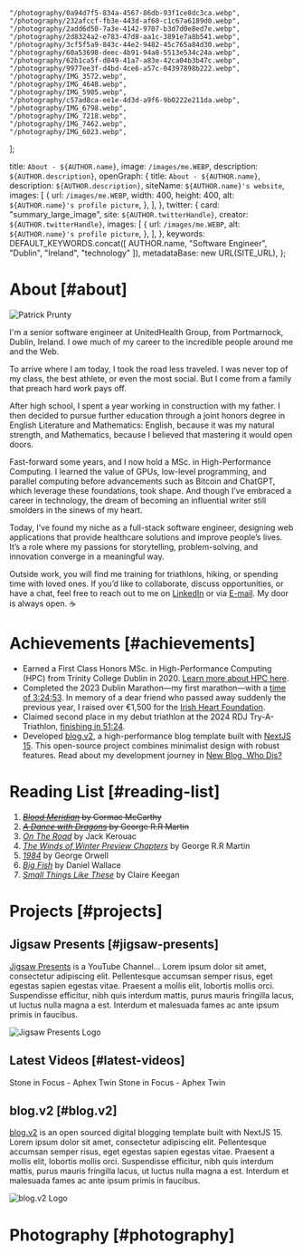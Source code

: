 
    "/photography/0a94d7f5-834a-4567-86db-93f1ce8dc3ca.webp",
    "/photography/232afccf-fb3e-443d-af60-c1c67a6189d0.webp",
    "/photography/2add6d50-7a3e-4142-9707-b3d7d0e8ed7e.webp",
    "/photography/2d8324a2-e783-47d8-aa1c-3891e7a8b541.webp",
    "/photography/3cf5f5a9-843c-44e2-9482-45c765a84d30.webp",
    "/photography/60a53698-deec-4b91-94a8-5513e534c24a.webp",
    "/photography/62b1ca5f-d849-41a7-a83e-42ca04b3b47c.webp",
    "/photography/9977ee3f-d4bd-4ce6-a57c-04397898b222.webp",
    "/photography/IMG_3572.webp",
    "/photography/IMG_4648.webp",
    "/photography/IMG_5905.webp",
    "/photography/c57ad8ca-ee1e-4d3d-a9f6-9b0222e211da.webp",
    "/photography/IMG_6798.webp",
    "/photography/IMG_7218.webp",
    "/photography/IMG_7462.webp",
    "/photography/IMG_6023.webp",
];

  title: `About - ${AUTHOR.name}`,
  image: `/images/me.WEBP`,
  description: `${AUTHOR.description}`,
  openGraph: {
    title: `About - ${AUTHOR.name}`,
    description: `${AUTHOR.description}`,
    siteName: `${AUTHOR.name}'s website`,
    images: [
      {
        url: `/images/me.WEBP`,
        width: 400,
        height: 400,
        alt: `${AUTHOR.name}'s profile picture`,
      },
    ],
  },
  twitter: {
    card: "summary_large_image",
    site: `${AUTHOR.twitterHandle}`,
    creator: `${AUTHOR.twitterHandle}`,
    images: [
      {
        url: `/images/me.WEBP`,
        alt: `${AUTHOR.name}'s profile picture`,
      },
    ],
  },
  keywords: DEFAULT_KEYWORDS.concat([
    AUTHOR.name,
    "Software Engineer",
    "Dublin",
    "Ireland",
    "technology"
  ]),
  metadataBase: new URL(SITE_URL),
};

# About [#about]

<Image
src="/images/me.WEBP"
alt="Patrick Prunty"
className="bg-gray-100 block mt-2 mb-5 mx-auto w-full sm:w-80 md:float-right sm:ml-5 sm:mb-5"
unoptimized
width={160}
height={160}
priority
/>

I'm a senior software engineer at UnitedHealth Group, from Portmarnock, Dublin, Ireland. I owe much of my career to the incredible people around me and the Web.

To arrive where I am today, I took the road less traveled. I was never top of my class, the best athlete, or even the most social. But I come from a family that preach hard work pays off.

After high school, I spent a year working in construction with my father. I then decided to pursue further education through a joint honors degree in English Literature and Mathematics: English, because it was my natural strength, and Mathematics, because I believed that mastering it would open doors.

Fast-forward some years, and I now hold a MSc. in High-Performance Computing. I learned the value of GPUs, low-level programming, and parallel computing before advancements such as Bitcoin and ChatGPT, which leverage these foundations, took shape.
And though I’ve embraced a career in technology, the dream of becoming an influential writer still smolders in the sinews of my heart.

Today, I’ve found my niche as a full-stack software engineer, designing web applications that provide healthcare solutions and improve people’s lives. It’s a role where my passions for storytelling, problem-solving, and innovation converge in a meaningful way.

Outside work, you will find me training for triathlons, hiking, or spending time with loved ones. If you’d like to collaborate, discuss opportunities, or have a chat, feel free to reach out to me on [LinkedIn](https://www.linkedin.com/in/patrickprunty/) or via [E-mail](mailto:patrickprunty.business@gmail.com). My door is always open. ☕️

# Achievements [#achievements]

* Earned a First Class Honors MSc. in High-Performance Computing (HPC) from Trinity College Dublin in 2020. [Learn more about HPC here](blog/what-is-high-performance-computing).
* Completed the 2023 Dublin Marathon—my first marathon—with a [time of 3:24:53](https://www.strava.com/activities/10125503113/best-efforts). In memory of a dear friend who passed away suddenly the previous year, I raised over €1,500 for the [Irish Heart Foundation](https://irishheart.ie/).
* Claimed second place in my debut triathlon at the 2024 RDJ Try-A-Triathlon, [finishing in 51:24](https://www.strava.com/activities/12229188198).
* Developed [blog.v2](https://github.com/pprunty/blog.v2), a high-performance blog template built with [NextJS 15](https://nextjs.org/). This open-source project combines minimalist design with robust features. Read about my development journey in [New Blog. Who Dis?](/blog/new-blog-who-dis)

# Reading List [#reading-list]

1. ~~*[Blood Meridian](https://en.wikipedia.org/wiki/Blood_Meridian)* by Cormac McCarthy~~
2. ~~*[A Dance with Dragons](https://en.wikipedia.org/wiki/A_Dance_with_Dragons)* by George R.R Martin~~
3. [*On The Road*](https://en.wikipedia.org/wiki/On_the_Road) by Jack Kerouac
4. [*The Winds of Winter Preview Chapters*](/downloads/The%20Winds%20of%20Winter%20(Preview%20Chapters)%20-%20by%20George%20R.R%20Martin%20Compiled%20by%20Patrick%20P.pdf) by George R.R Martin
5. [*1984*](https://en.wikipedia.org/wiki/Nineteen_Eighty-Four) by George Orwell
6. [*Big Fish*](https://en.wikipedia.org/wiki/Big_Fish) by Daniel Wallace
7. [*Small Things Like These*](https://en.wikipedia.org/wiki/Small_Things_Like_These) by Claire Keegan


# Projects [#projects]

## Jigsaw Presents [#jigsaw-presents]

[Jigsaw Presents](https://www.youtube.com/channel/UCx8iHEGQMyeInLgPQ81-EJA?sub_confirmation=1) is a YouTube Channel... Lorem ipsum dolor sit amet, consectetur adipiscing elit. Pellentesque accumsan semper risus, eget egestas sapien egestas vitae. Praesent a mollis elit, lobortis mollis orci. Suspendisse efficitur, nibh quis interdum mattis, purus mauris fringilla lacus, ut luctus nulla magna a est. Interdum et malesuada fames ac ante ipsum primis in faucibus.

<LinkButton url="https://www.youtube.com/channel/UCx8iHEGQMyeInLgPQ81-EJA?sub_confirmation=1" label="VIEW PROJECT" />

![Jigsaw Presents Logo](/images/projects/jigsaw-presents.png)

## Latest Videos [#latest-videos]

<YouTube videoId="OqjFylGwAj8" />
<Caption>Stone in Focus - Aphex Twin</Caption>
<YouTube videoId="XIcU2z93AGw" />
<Caption>Stone in Focus - Aphex Twin</Caption>

## blog.v2 [#blog.v2]
[blog.v2]() is an open sourced digital blogging template built with NextJS 15. Lorem ipsum dolor sit amet, consectetur adipiscing elit. Pellentesque accumsan semper risus, eget egestas sapien egestas vitae. Praesent a mollis elit, lobortis mollis orci. Suspendisse efficitur, nibh quis interdum mattis, purus mauris fringilla lacus, ut luctus nulla magna a est. Interdum et malesuada fames ac ante ipsum primis in faucibus.

<LinkButton url="https://blog-v2-template.vercel.app/" label="VIEW PROJECT" />

![blog.v2 Logo](/images/projects/blog-v2.png)

# Photography [#photography]

<PhotoGrid images={photographyImages} />
